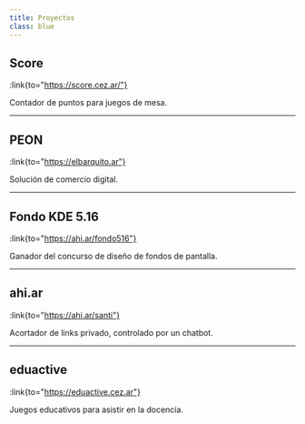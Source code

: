 ```yaml
---
title: Proyectos
class: blue
---
```


## Score
:link{to="https://score.cez.ar/"}

Contador de puntos para juegos de mesa.

---

## PEON
:link{to="https://elbarquito.ar"}

Solución de comercio digital.

---

## Fondo KDE 5.16
:link{to="https://ahi.ar/fondo516"}

Ganador del concurso de diseño de fondos de pantalla.

---

## ahi.ar
:link{to="https://ahi.ar/santi"}

Acortador de links privado, controlado por un chatbot.

---

## eduactive
:link{to="https://eduactive.cez.ar"}

Juegos educativos para asistir en la docencia.


